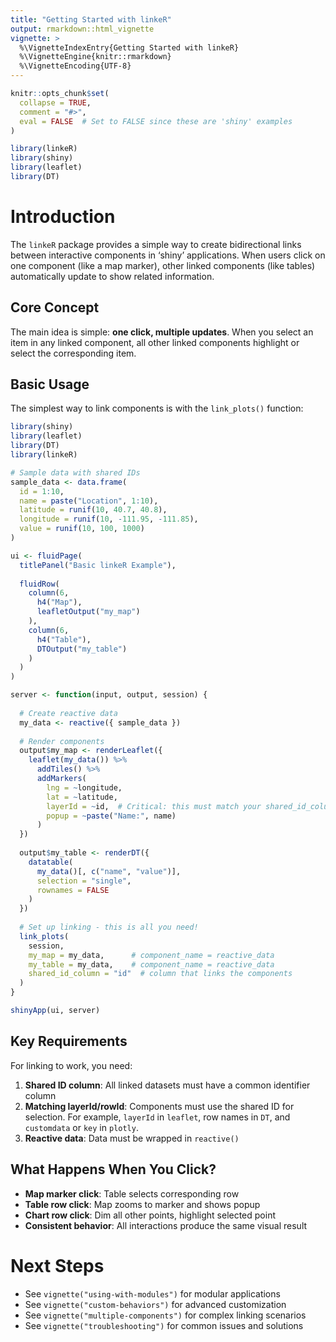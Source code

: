 ```yaml
---
title: "Getting Started with linkeR"
output: rmarkdown::html_vignette
vignette: >
  %\VignetteIndexEntry{Getting Started with linkeR}
  %\VignetteEngine{knitr::rmarkdown}
  %\VignetteEncoding{UTF-8}
---
```


```r
knitr::opts_chunk$set(
  collapse = TRUE,
  comment = "#>",
  eval = FALSE  # Set to FALSE since these are 'shiny' examples
)
```

```r
library(linkeR)
library(shiny)
library(leaflet)
library(DT)
```

# Introduction

The `linkeR` package provides a simple way to create bidirectional links between interactive components in 'shiny' applications. When users click on one component (like a map marker), other linked components (like tables) automatically update to show related information.

## Core Concept

The main idea is simple: **one click, multiple updates**. When you select an item in any linked component, all other linked components highlight or select the corresponding item.

## Basic Usage

The simplest way to link components is with the `link_plots()` function:

```r
library(shiny)
library(leaflet)
library(DT)
library(linkeR)

# Sample data with shared IDs
sample_data <- data.frame(
  id = 1:10,
  name = paste("Location", 1:10),
  latitude = runif(10, 40.7, 40.8),
  longitude = runif(10, -111.95, -111.85),
  value = runif(10, 100, 1000)
)

ui <- fluidPage(
  titlePanel("Basic linkeR Example"),
  
  fluidRow(
    column(6,
      h4("Map"),
      leafletOutput("my_map")
    ),
    column(6,
      h4("Table"),
      DTOutput("my_table")
    )
  )
)

server <- function(input, output, session) {
  
  # Create reactive data
  my_data <- reactive({ sample_data })
  
  # Render components
  output$my_map <- renderLeaflet({
    leaflet(my_data()) %>%
      addTiles() %>%
      addMarkers(
        lng = ~longitude,
        lat = ~latitude,
        layerId = ~id,  # Critical: this must match your shared_id_column
        popup = ~paste("Name:", name)
      )
  })
  
  output$my_table <- renderDT({
    datatable(
      my_data()[, c("name", "value")],
      selection = "single",
      rownames = FALSE
    )
  })
  
  # Set up linking - this is all you need!
  link_plots(
    session,
    my_map = my_data,      # component_name = reactive_data
    my_table = my_data,    # component_name = reactive_data
    shared_id_column = "id"  # column that links the components
  )
}

shinyApp(ui, server)
```

## Key Requirements

For linking to work, you need:

1. **Shared ID column**: All linked datasets must have a common identifier column
2. **Matching layerId/rowId**: Components must use the shared ID for selection. For example, `layerId` in `leaflet`, row names in `DT`, and `customdata` or `key` in `plotly`.
3. **Reactive data**: Data must be wrapped in `reactive()`

## What Happens When You Click?

- **Map marker click**: Table selects corresponding row
- **Table row click**: Map zooms to marker and shows popup
- **Chart row click**: Dim all other points, highlight selected point
- **Consistent behavior**: All interactions produce the same visual result

# Next Steps

- See `vignette("using-with-modules")` for modular applications
- See `vignette("custom-behaviors")` for advanced customization
- See `vignette("multiple-components")` for complex linking scenarios
- See `vignette("troubleshooting")` for common issues and solutions